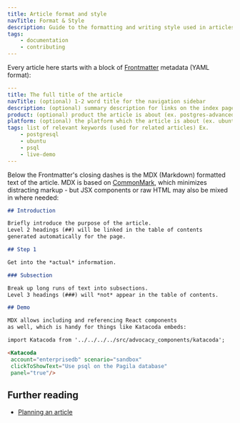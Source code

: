 ```yaml
---
title: Article format and style
navTitle: Format & Style
description: Guide to the formatting and writing style used in articles
tags:
    - documentation
    - contributing
---
```


Every article here starts with a block of [Frontmatter](https://www.gatsbyjs.com/docs/adding-markdown-pages/#frontmatter-for-metadata-in-markdown-files) metadata (YAML format):

```yaml
---
title: The full title of the article
navTitle: (optional) 1-2 word title for the navigation sidebar 
description: (optional) summary description for links on the index page
product: (optional) product the article is about (ex. postgres-advanced-server) 
platform: (optional) the platform which the article is about (ex. ubuntu) 
tags: list of relevant keywords (used for related articles) Ex.
    - postgresql
    - ubuntu
    - psql
    - live-demo
---

```

Below the Frontmatter's closing dashes is the MDX (Markdown) formatted text of the article. MDX is based on [CommonMark](https://github.com/mdx-js/specification), which minimizes distracting markup - but JSX components or raw HTML may also be mixed in where needed:

```markdown
## Introduction

Briefly introduce the purpose of the article. 
Level 2 headings (##) will be linked in the table of contents 
generated automatically for the page.

## Step 1

Get into the *actual* information.

### Subsection

Break up long runs of text into subsections. 
Level 3 headings (###) will *not* appear in the table of contents.

## Demo

MDX allows including and referencing React components 
as well, which is handy for things like Katacoda embeds:

import Katacoda from '../../../../src/advocacy_components/katacoda';

<Katacoda 
 account="enterprisedb" scenario="sandbox" 
 clickToShowText="Use psql on the Pagila database" 
 panel="true"/>
```

## Further reading

- [Planning an article](/community/contribute/planning)
